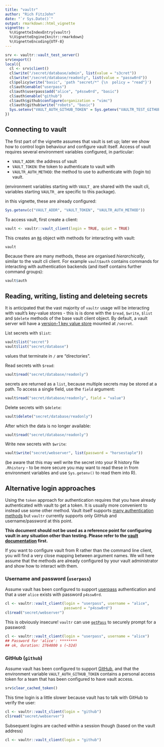 ```yaml
---
title: "vaultr"
author: "Rich FitzJohn"
date: "`r Sys.Date()`"
output: rmarkdown::html_vignette
vignette: >
  %\VignetteIndexEntry{vaultr}
  %\VignetteEngine{knitr::rmarkdown}
  %\VignetteEncoding{UTF-8}
---
```


``` r
srv <- vaultr::vault_test_server()
srv$export()
local({
  cl <- srv$client()
  cl$write("/secret/database/admin", list(value = "s3cret"))
  cl$write("/secret/database/readonly", list(value = "passw0rd"))
  cl$policy$write("basic", 'path "secret/*" {\n  policy = "read"}')
  cl$auth$enable("userpass")
  cl$auth$userpass$add("alice", "p4ssw0rd", "basic")
  cl$auth$enable("github")
  cl$auth$github$configure(organization = "vimc")
  cl$auth$github$write("robots", "basic")
  Sys.setenv("VAULT_AUTH_GITHUB_TOKEN" = Sys.getenv("VAULTR_TEST_GITHUB_PAT"))
})
```

## Connecting to vault

The first part of the vignette assumes that vault is set up; later
we show how to control login behaviour and configure vault itself.
Access of vault requires several environment variables configured,
in particular:

* `VAULT_ADDR`: the address of vault
* `VAULT_TOKEN`: the token to authenticate to vault with
* `VAULTR_AUTH_METHOD`: the method to use to authenticate with
  (login to) vault.

(environment variables starting with `VAULT_` are shared with the
vault cli, variables starting `VAULTR_` are specific to this
package).

in this vignette, these are already configured:
``` r
Sys.getenv(c("VAULT_ADDR", "VAULT_TOKEN", "VAULTR_AUTH_METHOD"))
```

To access vault, first create a client:
``` r
vault <- vaultr::vault_client(login = TRUE, quiet = TRUE)
```

This creates an [`R6`](https://CRAN.R-project.org/package=R6)
object with methods for interacting with vault:
``` r
vault
```

Because there are many methods, these are organised
_hierarchically_, similar to the vault cli client.  For example
`vault$auth` contains commands for interacting with authentication
backends (and itself contains further command groups):
``` r
vault$auth
```

## Reading, writing, listing and deleteing secrets

It is anticipated that the vast majority of `vaultr` usage will be
interacting with vault's key-value stores - this is is done with
the `$read`, `$write`, `$list` and `$delete` methods of the base
vault client object.  By default, a vault server will have a
[version-1 key value
store](https://www.vaultproject.io/docs/secrets/kv/kv-v1.html)
mounted at `/secret`.

List secrets with `$list`:
``` r
vault$list("secret")
vault$list("secret/database")
```

values that terminate in `/` are "directories".

Read secrets with `$read`:
``` r
vault$read("secret/database/readonly")
```

secrets are returned as a `list`, because multiple secrets may be
stored at a path.  To access a single field, use the `field`
argument:
``` r
vault$read("secret/database/readonly", field = "value")
```

Delete secrets with `$delete`:
``` r
vault$delete("secret/database/readonly")
```

After which the data is no longer available:
``` r
vault$read("secret/database/readonly")
```

Write new secrets with `$write`:
``` r
vault$write("secret/webserver", list(password = "horsestaple"))
```

(be aware that this may well write the secret into your R history
file `.Rhistory` - to be more secure you may want to read these in
from environment variables and use `Sys.getenv()` to read them into
R).

## Alternative login approaches

Using the `token` approach for authentication requires that you
have already authenticated with vault to get a token.  It is
usually more convenient to instead use some other method.  Vault
itself supports [many authentication
methods](https://www.vaultproject.io/docs/auth/index.html) but
`vaultr` currently supports only GitHub and username/password at
this point.

**This document should not be used as a reference point for
configuring vault in any situation other than testing.  Please
refer to the [vault
documentation](https://www.vaultproject.io/docs/auth/index.html)
first.**

If you want to configure vault from R rather than the command line
client, you will find a very close mapping between argument
names. We will here assume that the methods are already configured
by your vault administrator and show how to interact with them.

### Username and password (`userpass`)

Assume vault has been configured to support
[userpass](https://www.vaultproject.io/docs/auth/userpass.html)
authentication and that a user `alice` exists with password
`p4ssw0rd`.
``` r
cl <- vaultr::vault_client(login = "userpass", username = "alice",
                           password = "p4ssw0rd")
cl$read("secret/webserver")
```

This is obviously insecure!  `vaultr` can use
[`getPass`](https://cran.r-project.org/package=getPass) to securely
prompt for a password:

```r
cl <- vaultr::vault_client(login = "userpass", username = "alice")
## Password for 'alice': ********
## ok, duration: 2764800 s (~32d)
```

### GitHub (`github`)

Assume vault has been configured to support
[GitHub](https://www.vaultproject.io/docs/auth/github.html), and
that the environment variable `VAULT_AUTH_GITHUB_TOKEN` contains a
personal access token for a team that has been configured to have
vault access.

``` r
srv$clear_cached_token()
```

This time login is a little slower because vault has to talk with
GitHub to verify the user:
``` r
cl <- vaultr::vault_client(login = "github")
cl$read("secret/webserver")
```

Subsequent logins are cached within a session though (based on the
vault address)
``` r
cl <- vaultr::vault_client(login = "github")
```
